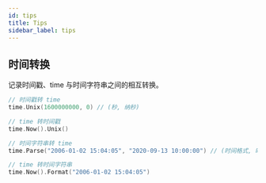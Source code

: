 ```yaml
---
id: tips
title: Tips
sidebar_label: tips
---
```


## 时间转换

记录时间戳、time 与时间字符串之间的相互转换。

```go
// 时间戳转 time
time.Unix(1600000000, 0) // (秒, 纳秒)

// time 转时间戳
time.Now().Unix()

// 时间字符串转 time
time.Parse("2006-01-02 15:04:05", "2020-09-13 10:00:00") // (时间格式, 时间字符串)

// time 转时间字符串
time.Now().Format("2006-01-02 15:04:05")
```
